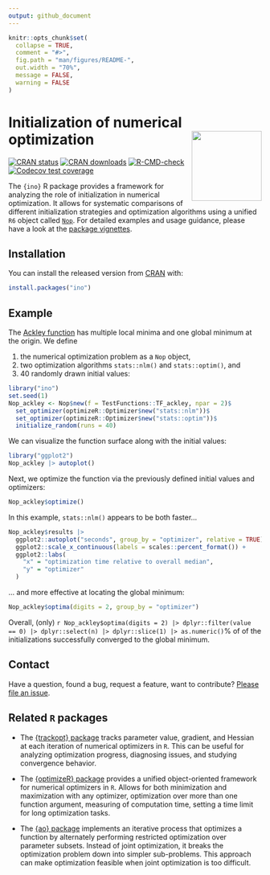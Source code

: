 ```yaml
---
output: github_document
---
```


<!-- README.md is generated from README.Rmd. Please edit that file -->

```r
knitr::opts_chunk$set(
  collapse = TRUE,
  comment = "#>",
  fig.path = "man/figures/README-",
  out.width = "70%",
  message = FALSE,
  warning = FALSE
)
```

# Initialization of numerical optimization <a href="https://loelschlaeger.de/ino/"><img src="man/figures/logo.png" align="right" height="139" /></a>

<!-- badges: start -->
[![CRAN status](https://www.r-pkg.org/badges/version/ino)](https://CRAN.R-project.org/package=ino)
[![CRAN downloads](https://cranlogs.r-pkg.org/badges/last-month/ino)](https://CRAN.R-project.org/package=ino)
[![R-CMD-check](https://github.com/loelschlaeger/ino/workflows/R-CMD-check/badge.svg)](https://github.com/loelschlaeger/ino/actions)
[![Codecov test coverage](https://codecov.io/gh/loelschlaeger/ino/branch/master/graph/badge.svg)](https://app.codecov.io/gh/loelschlaeger/ino?branch=master)
<!-- badges: end -->

The `{ino}` R package provides a framework for analyzing the role of initialization in numerical optimization. It allows for systematic comparisons of different initialization strategies and optimization algorithms using a unified `R6` object called [`Nop`](https://loelschlaeger.de/ino/reference/Nop.html). For detailed examples and usage guidance, please have a look at the [package vignettes](https://loelschlaeger.de/ino/articles/).

## Installation

You can install the released version from [CRAN](https://CRAN.R-project.org) with:

```r
install.packages("ino")
```

## Example

The [Ackley function](https://en.wikipedia.org/wiki/Ackley_function) has multiple local minima and one global minimum at the origin. We define 

1. the numerical optimization problem as a `Nop` object, 
2. two optimization algorithms `stats::nlm()` and `stats::optim()`, and 
3. 40 randomly drawn initial values:

```r
library("ino")
set.seed(1)
Nop_ackley <- Nop$new(f = TestFunctions::TF_ackley, npar = 2)$
  set_optimizer(optimizeR::Optimizer$new("stats::nlm"))$
  set_optimizer(optimizeR::Optimizer$new("stats::optim"))$
  initialize_random(runs = 40)
```

We can visualize the function surface along with the initial values:

```r
library("ggplot2")
Nop_ackley |> autoplot()
```

Next, we optimize the function via the previously defined initial values and optimizers:

```r
Nop_ackley$optimize()
```

In this example, `stats::nlm()` appears to be both faster...

```r
Nop_ackley$results |> 
  ggplot2::autoplot("seconds", group_by = "optimizer", relative = TRUE) +
  ggplot2::scale_x_continuous(labels = scales::percent_format()) +
  ggplot2::labs(
    "x" = "optimization time relative to overall median",
    "y" = "optimizer"
  )
```

... and more effective at locating the global minimum:

```r
Nop_ackley$optima(digits = 2, group_by = "optimizer")
```

Overall, (only) `r Nop_ackley$optima(digits = 2) |> dplyr::filter(value == 0) |> dplyr::select(n) |> dplyr::slice(1) |> as.numeric()`% of of the initializations successfully converged to the global minimum.

## Contact

Have a question, found a bug, request a feature, want to contribute? [Please file an issue](https://github.com/loelschlaeger/ino/issues/new/choose).

## Related `R` packages

- The [{trackopt} package](https://CRAN.R-project.org/package=trackopt) tracks parameter value, gradient, and Hessian at each iteration of numerical optimizers in `R`. This can be useful for analyzing optimization progress, diagnosing issues, and studying convergence behavior.

- The [{optimizeR} package](https://CRAN.R-project.org/package=optimizeR) provides a unified object-oriented framework for numerical optimizers in `R`. Allows for both minimization and maximization with any optimizer, optimization over more than one function argument, measuring of computation time, setting a time limit for long optimization tasks.

- The [{ao} package](https://CRAN.R-project.org/package=ao) implements an iterative process that optimizes a function by alternately performing restricted optimization over parameter subsets. Instead of joint optimization, it breaks the optimization problem down into simpler sub-problems. This approach can make optimization feasible when joint optimization is too difficult.

